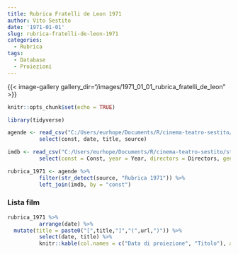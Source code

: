 ```yaml
---
title: Rubrica Fratelli de Leon 1971
author: Vito Sestito
date: '1971-01-01'
slug: rubrica-fratelli-de-leon-1971
categories:
  - Rubrica
tags:
  - Database
  - Proiezioni
---
```


{{< image-gallery gallery_dir="/images/1971_01_01_rubrica_fratelli_de_leon" >}}
```r
knitr::opts_chunk$set(echo = TRUE)

library(tidyverse)

agende <- read_csv("C:/Users/eurhope/Documents/R/cinema-teatro-sestito/static/data/programmazione_agende.csv") %>%
          select(const, date, title, source)

imdb <- read_csv("C:/Users/eurhope/Documents/R/cinema-teatro-sestito/static/data/programmazione_imdb.csv") %>%
          select(const = Const, year = Year, directors = Directors, genres = Genres, imdb_rating = `IMDb Rating`, runtime = `Runtime (mins)`, url = URL)

rubrica_1971 <- agende %>%
          filter(str_detect(source, "Rubrica 1971")) %>%
          left_join(imdb, by = "const")
```
### Lista film
```r
rubrica_1971 %>%
          arrange(date) %>%
  mutate(title = paste0("[",title,"]","(",url,")")) %>%
          select(date, title) %>%
          knitr::kable(col.names = c("Data di proiezione", "Titolo"), align = c("l", "l", "l"))
```
